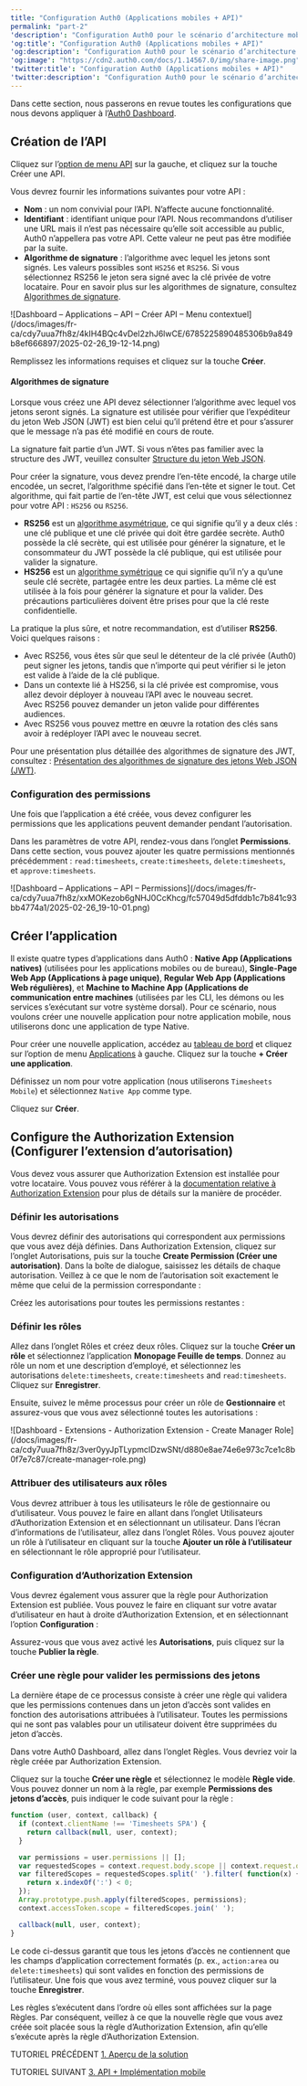 ```yaml
---
title: "Configuration Auth0 (Applications mobiles + API)"
permalink: "part-2"
'description': "Configuration Auth0 pour le scénario d’architecture mobile + API"
'og:title': "Configuration Auth0 (Applications mobiles + API)"
'og:description': "Configuration Auth0 pour le scénario d’architecture mobile + API"
'og:image': "https://cdn2.auth0.com/docs/1.14567.0/img/share-image.png"
'twitter:title': "Configuration Auth0 (Applications mobiles + API)"
'twitter:description': "Configuration Auth0 pour le scénario d’architecture mobile + API"
---
```


Dans cette section, nous passerons en revue toutes les configurations que nous devons appliquer à l’[Auth0 Dashboard](https://manage.auth0.com/#).

## Création de l’API

Cliquez sur l’[option de menu API](https://manage.auth0.com/#/apis) sur la gauche, et cliquez sur la touche Créer une API.

Vous devrez fournir les informations suivantes pour votre API :

* **Nom** : un nom convivial pour l’API. N’affecte aucune fonctionnalité.
* **Identifiant** : identifiant unique pour l’API. Nous recommandons d’utiliser une URL mais il n’est pas nécessaire qu’elle soit accessible au public, Auth0 n’appellera pas votre API. Cette valeur ne peut pas être modifiée par la suite.
* **Algorithme de signature** : l’algorithme avec lequel les jetons sont signés. Les valeurs possibles sont `HS256` et `RS256`. Si vous sélectionnez RS256 le jeton sera signé avec la clé privée de votre locataire. Pour en savoir plus sur les algorithmes de signature, consultez [Algorithmes de signature](/docs/fr-ca/get-started/applications/signing-algorithms).

<Frame>![Dashboard – Applications – API – Créer API – Menu contextuel](/docs/images/fr-ca/cdy7uua7fh8z/4kIH4BQc4vDel2zhJ6lwCE/6785225890485306b9a849b8ef666897/2025-02-26_19-12-14.png)</Frame>

Remplissez les informations requises et cliquez sur la touche **Créer**.

#### Algorithmes de signature

Lorsque vous créez une API devez sélectionner l’algorithme avec lequel vos jetons seront signés. La signature est utilisée pour vérifier que l’expéditeur du jeton Web JSON (<Tooltip href="/docs/docs/fr-ca/glossary?term=json-web-token" tip="Jeton Web JSON (JWT)
Format standard de jeton d’ID (et souvent de jeton d’accès) utilisé pour représenter en toute sécurité des demandes entre deux parties." cta="Voir le glossaire">JWT</Tooltip>) est bien celui qu’il prétend être et pour s’assurer que le message n’a pas été modifié en cours de route.

<Callout icon="file-lines" color="#0EA5E9" iconType="regular">

La signature fait partie d’un JWT. Si vous n’êtes pas familier avec la structure des JWT, veuillez consulter [Structure du jeton Web JSON](/docs/fr-ca/secure/tokens/json-web-tokens/json-web-token-structure).

</Callout>

Pour créer la signature, vous devez prendre l’en-tête encodé, la charge utile encodée, un secret, l’algorithme spécifié dans l’en-tête et signer le tout. Cet algorithme, qui fait partie de l’en-tête JWT, est celui que vous sélectionnez pour votre API : `HS256` ou `RS256`.

* **RS256** est un [algorithme asymétrique](https://en.wikipedia.org/wiki/Public-key_cryptography), ce qui signifie qu’il y a deux clés : une clé publique et une clé privée qui doit être gardée secrète. Auth0 possède la clé secrète, qui est utilisée pour générer la signature, et le consommateur du JWT possède la clé publique, qui est utilisée pour valider la signature.
* **HS256** est un [algorithme symétrique](https://en.wikipedia.org/wiki/Symmetric-key_algorithm) ce qui signifie qu’il n’y a qu’une seule clé secrète, partagée entre les deux parties. La même clé est utilisée à la fois pour générer la signature et pour la valider. Des précautions particulières doivent être prises pour que la clé reste confidentielle.

La pratique la plus sûre, et notre recommandation, est d’utiliser **RS256**. Voici quelques raisons :

* Avec RS256, vous êtes sûr que seul le détenteur de la clé privée (Auth0) peut signer les jetons, tandis que n’importe qui peut vérifier si le jeton est valide à l’aide de la clé publique.
* Dans un contexte lié à HS256, si la clé privée est compromise, vous allez devoir déployer à nouveau l’API avec le nouveau secret. Avec RS256 pouvez demander un jeton valide pour différentes audiences.
* Avec RS256 vous pouvez mettre en œuvre la rotation des clés sans avoir à redéployer l’API avec le nouveau secret.

<Callout icon="file-lines" color="#0EA5E9" iconType="regular">

Pour une présentation plus détaillée des algorithmes de signature des JWT, consultez : [Présentation des algorithmes de signature des jetons Web JSON (JWT)](https://auth0.com/blog/json-web-token-signing-algorithms-overview/).

</Callout>

### Configuration des permissions

Une fois que l’application a été créée, vous devez configurer les permissions que les applications peuvent demander pendant l’autorisation.

Dans les paramètres de votre API, rendez-vous dans l’onglet **Permissions**. Dans cette section, vous pouvez ajouter les quatre permissions mentionnés précédemment : `read:timesheets`, `create:timesheets`, `delete:timesheets`, et `approve:timesheets`.

<Frame>![Dashboard – Applications – API – Permissions](/docs/images/fr-ca/cdy7uua7fh8z/xxMOKezob6gNHJ0CcKhcg/fc57049d5dfddb1c7b841c93bb4774a1/2025-02-26_19-10-01.png)</Frame>

## Créer l’application

Il existe quatre types d’applications dans Auth0 : **Native App (Applications natives)** (utilisées pour les applications mobiles ou de bureau), **Single-Page Web App (Applications à page unique)**, **Regular Web App (Applications Web régulières)**, et **Machine to Machine App (Applications de communication entre machines** (utilisées par les CLI, les démons ou les services s’exécutant sur votre système dorsal). Pour ce scénario, nous voulons créer une nouvelle application pour notre application mobile, nous utiliserons donc une application de type Native.

Pour créer une nouvelle application, accédez au [tableau de bord](https://manage.auth0.com/#) et cliquez sur l’option de menu [Applications](https://manage.auth0.com/#/applications) à gauche. Cliquez sur la touche **+ Créer une application**.

Définissez un nom pour votre application (nous utiliserons `Timesheets Mobile`) et sélectionnez `Native App` comme type.

Cliquez sur **Créer**.

## Configure the Authorization Extension (Configurer l’extension d’autorisation)

Vous devez vous assurer que Authorization Extension est installée pour votre locataire. Vous pouvez vous référer à la [documentation relative à Authorization Extension](/docs/fr-ca/customize/extensions/authorization-extension) pour plus de détails sur la manière de procéder.

### Définir les autorisations

Vous devrez définir des autorisations qui correspondent aux permissions que vous avez déjà définies. Dans Authorization Extension, cliquez sur l’onglet Autorisations, puis sur la touche **Create Permission (Créer une autorisation)**. Dans la boîte de dialogue, saisissez les détails de chaque autorisation. Veillez à ce que le nom de l’autorisation soit exactement le même que celui de la permission correspondante :

Créez les autorisations pour toutes les permissions restantes :

### Définir les rôles

Allez dans l’onglet Rôles et créez deux rôles. Cliquez sur la touche **Créer un rôle** et sélectionnez l’application **Monopage Feuille de temps**. Donnez au rôle un nom et une description d’employé, et sélectionnez les autorisations `delete:timesheets`, `create:timesheets` and `read:timesheets`. Cliquez sur **Enregistrer**.

Ensuite, suivez le même processus pour créer un rôle de **Gestionnaire** et assurez-vous que vous avez sélectionné toutes les autorisations :

<Frame>![Dashboard - Extensions - Authorization Extension - Create Manager Role](/docs/images/fr-ca/cdy7uua7fh8z/3ver0yyJpTLypmcIDzwSNt/d880e8ae74e6e973c7ce1c8b0f7e7c87/create-manager-role.png)</Frame>

### Attribuer des utilisateurs aux rôles

Vous devrez attribuer à tous les utilisateurs le rôle de gestionnaire ou d’utilisateur. Vous pouvez le faire en allant dans l’onglet Utilisateurs d’Authorization Extension et en sélectionnant un utilisateur. Dans l’écran d’informations de l’utilisateur, allez dans l’onglet Rôles. Vous pouvez ajouter un rôle à l’utilisateur en cliquant sur la touche **Ajouter un rôle à l’utilisateur** en sélectionnant le rôle approprié pour l’utilisateur.

### Configuration d’Authorization Extension

Vous devrez également vous assurer que la règle pour Authorization Extension est publiée. Vous pouvez le faire en cliquant sur votre avatar d’utilisateur en haut à droite d’Authorization Extension, et en sélectionnant l’option **Configuration** :

Assurez-vous que vous avez activé les **Autorisations**, puis cliquez sur la touche **Publier la règle**.

### Créer une règle pour valider les permissions des jetons

La dernière étape de ce processus consiste à créer une règle qui validera que les permissions contenues dans un jeton d’accès sont valides en fonction des autorisations attribuées à l’utilisateur. Toutes les permissions qui ne sont pas valables pour un utilisateur doivent être supprimées du jeton d’accès.

Dans votre Auth0 Dashboard, allez dans l’onglet Règles. Vous devriez voir la règle créée par Authorization Extension.

Cliquez sur la touche **Créer une règle** et sélectionnez le modèle **Règle vide**. Vous pouvez donner un nom à la règle, par exemple **Permissions des jetons d’accès**, puis indiquer le code suivant pour la règle :

```javascript lines
function (user, context, callback) {
  if (context.clientName !== 'Timesheets SPA') {
    return callback(null, user, context);
  }

  var permissions = user.permissions || [];
  var requestedScopes = context.request.body.scope || context.request.query.scope;
  var filteredScopes = requestedScopes.split(' ').filter( function(x) {
    return x.indexOf(':') < 0;
  });
  Array.prototype.push.apply(filteredScopes, permissions);
  context.accessToken.scope = filteredScopes.join(' ');

  callback(null, user, context);
}
```

Le code ci-dessus garantit que tous les jetons d’accès ne contiennent que les champs d’application correctement formatés (p. ex., `action:area` ou `delete:timesheets`) qui sont valides en fonction des permissions de l’utilisateur. Une fois que vous avez terminé, vous pouvez cliquer sur la touche **Enregistrer**.

Les règles s’exécutent dans l’ordre où elles sont affichées sur la page Règles. Par conséquent, veillez à ce que la nouvelle règle que vous avez créée soit placée sous la règle d’Authorization Extension, afin qu’elle s’exécute après la règle d’Authorization Extension.

TUTORIEL PRÉCÉDENT [1. Aperçu de la solution](/docs/fr-ca/get-started/architecture-scenarios/mobile-api/part-1)

TUTORIEL SUIVANT [3. API + Implémentation mobile](/docs/fr-ca/get-started/architecture-scenarios/mobile-api/api-implementation-nodejs)